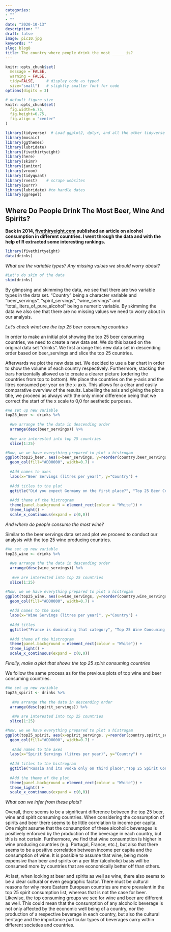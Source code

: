 ```yaml
---
categories:
- ""
- ""
date: "2020-10-13"
description: ""
draft: false
image: pic10.jpg
keywords: ""
slug: blog8
title: The country where people drink the most _____ is?
---
```



```r
knitr::opts_chunk$set(
  message = FALSE, 
  warning = FALSE, 
  tidy=FALSE,     # display code as typed
  size="small")   # slightly smaller font for code
options(digits = 3)

# default figure size
knitr::opts_chunk$set(
  fig.width=6.75, 
  fig.height=6.75,
  fig.align = "center"
)
```


```r
library(tidyverse)  # Load ggplot2, dplyr, and all the other tidyverse packages
library(mosaic)
library(ggthemes)
library(lubridate)
library(fivethirtyeight)
library(here)
library(skimr)
library(janitor)
library(vroom)
library(tidyquant)
library(rvest)    # scrape websites
library(purrr)  
library(lubridate) #to handle dates
library(ggrepel)
```


## Where Do People Drink The Most Beer, Wine And Spirits?

**Back in 2014, [fivethiryeight.com](https://fivethirtyeight.com/features/dear-mona-followup-where-do-people-drink-the-most-beer-wine-and-spirits/) published an article on alcohol consumption in different countries. I went through the data and with the help of R extracted some interesting rankings.**

```r
library(fivethirtyeight)
data(drinks)

```


*What are the variable types? Any missing values we should worry about?* 



```r

#Let's do skim of the data
skim(drinks)

```
By glimpsing and skimming the data, we see that there are two variable types in the data set. "Country" being a character variable and "beer_servings", "spirit_servings", "wine_servings" and "total_liters_of_pure_alcohol" being a numeric variable. By skimming the data we also see that there are no missing values we need to worry about in our analysis. 


*Let's check what are the top 25 beer consuming countries*

In order to make an initial plot showing the top 25 beer consuming countries, we need to create a new data set. We do this based on the original data set "drinks". We first arrange this new data set in descending order based on beer_servings and slice the top 25 countries. 

Afterwards we plot the new data set. We decided to use a bar chart in order to show the volume of each country respectively. Furthermore, stacking the bars horizontally allowed us to create a clearer picture (ordering the countries from top to bottom). We place the countries on the y-axis and the litres consumed per year on the x-axis. This allows for a clear and easily comparative overview of the results. Labelling the axis and giving the plot a title, we proceed as always with the only minor difference being that we correct the start of the x scale to 0,0 for aesthetic purposes. 

```r
#We set up new variable
top25_beer <- drinks %>% 
  
  #we arrange the the data in descending order
  arrange(desc(beer_servings)) %>% 
  
  #we are interested into top 25 countries
  slice(1:25)

#Now, we we have everything prepared to plot a histrogam
ggplot(top25_beer, aes(x=beer_servings, y=reorder(country,beer_servings))) + 
  geom_col(fill="#DD0000", width=0.7) + 
  
  #Add names to axes
  labs(x="Beer Servings (litres per year)", y="Country") + 
  
  #Add titles to the plot
  ggtitle("Did you expect Germany on the first place?", "Top 25 Beer Consuming Countries") +
  
  #Add theme of the histrogram
  theme(panel.background = element_rect(colour = "White")) + 
  theme_light() +
  scale_x_continuous(expand = c(0,0)) 


```



*And where do people consume the most wine?*

Similar to the beer servings data set and plot we proceed to conduct our analysis with the top 25 wine producing countries. 

```r
#We set up new variable
top25_wine <- drinks %>% 
  
  #we arrange the the data in descending order
  arrange(desc(wine_servings)) %>% 
  
   #we are interested into top 25 countries
  slice(1:25)

#Now, we we have everything prepared to plot a histrogam
ggplot(top25_wine, aes(x=wine_servings, y=reorder(country,wine_servings))) + 
  geom_col(fill="#DD0000", width=0.7) + 
  
  #Add names to the axes
  labs(x="Wine Servings (litres per year)", y="Country") +
  
  #Add titles
  ggtitle("France is dominating that category", "Top 25 Wine Consuming Countries") + 
  
  #Add theme of the histrogram
  theme(panel.background = element_rect(colour = "White")) + 
  theme_light() +
  scale_x_continuous(expand = c(0,0)) 

```



*Finally, make a plot that shows the top 25 spirit consuming countries*

We follow the same process as for the previous plots of top wine and beer consuming countries. 

```r
#We set up new variable
top25_spirit <- drinks %>% 
  
   #We arrange the the data in descending order
  arrange(desc(spirit_servings)) %>% 
  
   #We are interested into top 25 countries
  slice(1:25) 

#Now, we we have everything prepared to plot a histrogam
ggplot(top25_spirit, aes(x=spirit_servings, y=reorder(country,spirit_servings))) + 
  geom_col(fill="#DD0000", width=0.7) + 
  
   #Add names to the axes
  labs(x="Spirit Servings (litres per year)", y="Country") + 
  
  #Add titles to the histrogram
  ggtitle("Russia and its vodka only on third place","Top 25 Spirit Consuming Countries") + 
  
  #Add the theme of the plot
  theme(panel.background = element_rect(colour = "White")) + 
  theme_light() +
  scale_x_continuous(expand = c(0,0)) 

```


*What can we  infer from these plots?*

Overall, there seems to be a significant difference between the top 25 beer, wine and spirit consuming countries. When considering the consumption of spirits and beer there seems to be little correlation to income per capita. One might assume that the consumption of these alcoholic beverages is positively enforced by the production of the beverage in each country, but this is not certain. Furthermore, we find that wine consumption is higher in wine producing countries (e.g. Portugal, France, etc.), but also that there seems to be a positive correlation between income per capita and the consumption of wine. It is possible to assume that wine, being more expensive than beer and spirits on a per liter (alcoholic) basis will be consumed more by countries that are economically better off than others.

At last, when looking at beer and spirits as well as wine, there also seems to be a clear cultural or even geographic factor. There must be cultural reasons for why more Eastern European countries are more prevalent in the top 25 spirit consumption list, whereas that is not the case for beer. Likewise, the top consuming groups we see for wine and beer are different as well. This could mean that the consumption of any alcoholic beverage is not only affected by the economic well being of a country, nor the production of a respective beverage in each country, but also the cultural heritage and the importance particular types of beverages carry within different societies and countries. 


